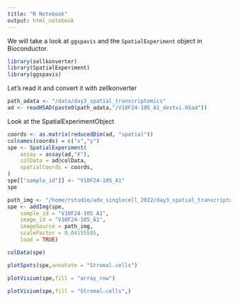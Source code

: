 ```yaml
---
title: "R Notebook"
output: html_notebook
---
```


We will take a look at `ggspavis` and the `SpatialExperiment` object in Bioconductor.

```r
library(zellkonverter)
library(SpatialExperiment)
library(ggspavis)
```

Let's read it and convert it with zellkonverter

```r
path_adata <- "/data/day3_spatial_transcriptomics"
ad <- readH5AD(paste0(path_adata,"/V10F24-105_A1_destvi.h5ad"))
```

Look at the SpatialExperimentObject
```r
coords <- as.matrix(reducedDim(ad, "spatial"))
colnames(coords) = c("x","y")
spe <- SpatialExperiment(
    assay = assay(ad,"X"), 
    colData = ad@colData, 
    spatialCoords = coords,
)
spe[["sample_id"]] <- "V10F24-105_A1"
spe
```

```r
path_img <- "/home/rstudio/adv_singlecell_2022/day3_spatial_transcriptomics/V10F24-105_A1.png"
spe <- addImg(spe, 
    sample_id = "V10F24-105_A1", 
    image_id = "V10F24-105_A1",
    imageSource = path_img, 
    scaleFactor = 0.04155585, 
    load = TRUE)
```

```r
colData(spe)
```


```r
plotSpots(spe,annotate = "Stromal.cells")
```

```r
plotVisium(spe,fill = "array_row")
```
```r
plotVisium(spe,fill = "Stromal.cells",)
```


